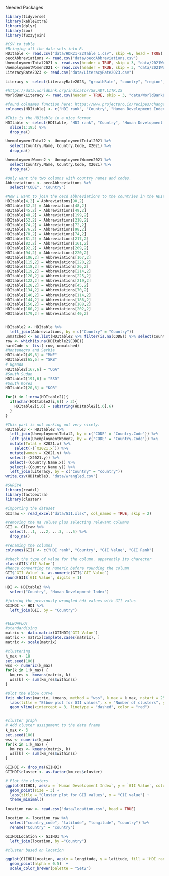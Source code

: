 Needed Packages
```r
library(tidyverse)
library(kableExtra)
library(dplyr)
library(zoo)
library(fuzzyjoin)
```

```r
#CSV to table
#Bringing all the data sets into R.
HDItable <- read.csv("data/HDR21-22Table 1.csv", skip =6, head = TRUE)
oecdAbbreviations <- read.csv("data/oecdAbbreviations.csv")
UnemploymentTotal2021 <- read.csv(header = TRUE, skip = 3, "data/2021WorldBankUnemploymentData.csv")
UnemploymentWomen2021 <- read.csv(header = TRUE, skip = 3, "data/2021WorldBankUnemploymentDataWomen.csv")
LiteracyRate2023 <- read.csv("data/LiteracyRate2023.csv")

Literacy <- select(LiteracyRate2023, "growthRate", "country", "region", "rank", "latestRate", "dataYear", "pop2023", "landAreaKm", "density")

#https://data.worldbank.org/indicator/SE.ADT.LITR.ZS
WorldBankLiteracy <- read.csv(header = TRUE, skip = 3, "data/WorldBankLiteracy.csv") 

#found colnames function here: https://www.projectpro.io/recipes/change-column-headers-of-dataframe-r#:~:text=How%20to%20change%20column%20headers%20of%20a%20data%2Dframe%20in,can%20be%20changed%20at%20once.
colnames(HDItable) <- c("HDI rank", "Country", "Human Development Index", "Empty", "Life Expectancy at Birth (years)", "Empty", "Expected Years of Schooling")

#This is the HDItable in a nice format
HDItable <- select(HDItable, "HDI rank", "Country", "Human Development Index", "Life Expectancy at Birth (years)", "Expected Years of Schooling") %>% 
  slice(1:195) %>% 
  drop_na()

UnemploymentTotal2 <- UnemploymentTotal2021 %>%
  select(Country.Name, Country.Code, X2021) %>%
  drop_na()

UnemploymentWomen2 <- UnemploymentWomen2021 %>%
  select(Country.Name, Country.Code, X2021) %>%
  drop_na()

#Only want the two columns with country names and codes.
Abbreviations <- oecdAbbreviations %>% 
  select("CODE", "Country")

#Now I want to join the oecd abbreviations to the countries in the HDItable.
HDItable[4,2] = Abbreviations[90,2]
HDItable[32,2] = Abbreviations[48,2]
HDItable[45,2] = Abbreviations[49,2]
HDItable[48,2] = Abbreviations[199,2]
HDItable[52,2] = Abbreviations[218,2]
HDItable[74,2] = Abbreviations[72,2]
HDItable[76,2] = Abbreviations[98,2]
HDItable[78,2] = Abbreviations[74,2]
HDItable[81,2] = Abbreviations[217,2]
HDItable[82,2] = Abbreviations[161,2]
HDItable[92,2] = Abbreviations[209,2]
HDItable[94,2] = Abbreviations[220,2]
HDItable[106,2] = Abbreviations[167,2]
HDItable[115,2] = Abbreviations[228,2]
HDItable[118,2] = Abbreviations[26,2]
HDItable[119,2] = Abbreviations[214,2]
HDItable[120,2] = Abbreviations[225,2]
HDItable[122,2] = Abbreviations[219,2]
HDItable[128,2] = Abbreviations[45,2]
HDItable[134,2] = Abbreviations[70,2]
HDItable[140,2] = Abbreviations[114,2]
HDItable[144,2] = Abbreviations[186,2]
HDItable[150,2] = Abbreviations[188,2]
HDItable[160,2] = Abbreviations[202,2]
HDItable[179,2] = Abbreviations[40,2]


HDItable2 <- HDItable %>%
  left_join(Abbreviations, by = c("Country" = "Country"))
unmatched <- as.list(HDItable2 %>% filter(is.na(CODE)) %>% select(Country))
row <- which(is.na(HDItable2$CODE))
hardCode <- list( row, unmatched)
#Montenegro and Serbia
HDItable2[49,6] = "MNE"
HDItable2[65,6] = "SRB"
# Uganda
HDItable2[167,6] = "UGA"
#South Sudan
HDItable2[191,6] = "SSD"
#South Korea
HDItable2[20,6] = "KOR"

for(i in 1:nrow(HDItable2)){
  if(nchar(HDItable2[i,6]) > 3){
    HDItable2[i,6] = substring(HDItable2[i,6],6)
  }
}

#This part is not working out very nicely.
HDItable3 <- HDItable2 %>%
  left_join(UnemploymentTotal2, by = c("CODE" = "Country.Code")) %>%
  left_join(UnemploymentWomen2, by = c("CODE" = "Country.Code")) %>% 
  mutate(Total = X2021.x) %>%
    select(-(`X2021.x`)) %>%
  mutate(women = X2021.y) %>%
  select(-(X2021.y)) %>%
  select(-(Country.Name.x)) %>%
  select(-(Country.Name.y)) %>%
  left_join(Literacy, by = c("Country" = "country"))
write.csv(HDItable3, "data/wrangled.csv")
```

```r
#SHREYA
library(readxl)
library(factoextra)
library(cluster)

#importing the dataset
GIIraw <- read_excel("data/GII.xlsx", col_names = TRUE, skip = 2)

#removing the na values plus selecting relevant columns
GII <- GIIraw %>% 
  select(...1, ...2, ...3, ...5) %>% 
  drop_na()

#renaming the columns
colnames(GII) <- c("HDI rank", "Country", "GII Value", "GII Rank")

#check the type of value for the column. apparently its charecter
class(GII$`GII Value`)
#hence converting to numeric before rounding the column
GII$`GII Value` <- as.numeric(GII$`GII Value`)
round(GII$`GII Value`, digits = 1)

HDI <- HDItable3 %>% 
  select("Country", "Human Development Index")

#joining the previously wrangled hdi values with GII valus
GIIHDI <- HDI %>% 
  left_join(GII, by = "Country")


#ELBOWPLOT
#standardising
matrix <- data.matrix(GIIHDI$`GII Value`)
matrix <- matrix[complete.cases(matrix), ]
matrix <- scale(matrix)

#clustering 
k_max <- 10
set.seed(180)
wss <- numeric(k_max)
for(k in 1:k_max) {
  km_res <- kmeans(matrix, k)
  wss[k] <- sum(km_res$withinss)
}

#plot the elbow curve
fviz_nbclust(matrix, kmeans, method = "wss", k.max = k_max, nstart = 25) +
  labs(title = "Elbow plot for GII values", x = "Number of clusters", y = "Within-cluster sum of squares") +
  geom_vline(xintercept = 3, linetype = "dashed", color = "red")


#cluster graph
# Add cluster assignment to the data frame
k_max <- 3
set.seed(180)
wss <- numeric(k_max)
for(k in 1:k_max) {
  km_res <- kmeans(matrix, k)
  wss[k] <- sum(km_res$withinss)
}

GIIHDI <- drop_na(GIIHDI)
GIIHDI$cluster <- as.factor(km_res$cluster)

# Plot the clusters
ggplot(GIIHDI, aes(x = `Human Development Index`, y = `GII Value`, color = cluster)) +
  geom_point(size = 3) +
  labs(title = "Cluster plot for GII values", x = "GII value") +
  theme_minimal()
```

```r
location_raw <- read.csv("data/location.csv", head = TRUE)

location <- location_raw %>% 
  select("country_code", "latitude", "longitude", "country") %>% 
  rename("Country" = "country")

GIIHDILocation <- GIIHDI %>% 
  left_join(location, by ="Country")

#cluster based on location

ggplot(GIIHDILocation, aes(x = longitude, y = latitude, fill = `HDI rank`)) +
  geom_point(alpha = 0.5)  + 
  scale_color_brewer(palette = "Set2")


```


